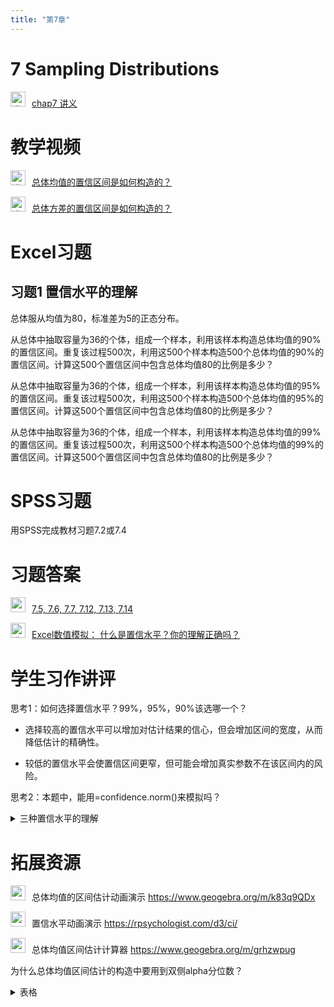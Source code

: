 ```yaml
---
title: "第7章"
---
```


# 7 Sampling Distributions

<img src="img/teacher.png" alt="讲义" style="width: 24px; height: 24px;margin-right: 10px">[chap7
        讲义](https://lizongzhang.github.io/business_stat/chap7.html) 

# 教学视频

<img src="img/video.png" alt="讲义" style="width: 24px; height: 24px;margin-right: 10px">[总体均值的置信区间是如何构造的？](https://www.bilibili.com/video/BV1j64y1f7rY/)
            
<img src="img/video.png" alt="讲义" style="width: 24px; height: 24px;margin-right: 10px">[总体方差的置信区间是如何构造的？](https://www.bilibili.com/video/BV1PV411h7rP/)


# Excel习题

## 习题1 置信水平的理解

总体服从均值为80，标准差为5的正态分布。

从总体中抽取容量为36的个体，组成一个样本，利用该样本构造总体均值的90%的置信区间。重复该过程500次，利用这500个样本构造500个总体均值的90%的置信区间。计算这500个置信区间中包含总体均值80的比例是多少？

从总体中抽取容量为36的个体，组成一个样本，利用该样本构造总体均值的95%的置信区间。重复该过程500次，利用这500个样本构造500个总体均值的95%的置信区间。计算这500个置信区间中包含总体均值80的比例是多少？

从总体中抽取容量为36的个体，组成一个样本，利用该样本构造总体均值的99%的置信区间。重复该过程500次，利用这500个样本构造500个总体均值的99%的置信区间。计算这500个置信区间中包含总体均值80的比例是多少？


# SPSS习题

用SPSS完成教材习题7.2或7.4




# 习题答案

<img src="img/link.png" style="width: 24px; height: 24px;margin-right: 10px">[7.5, 7.6, 7.7, 7.12, 7.13, 7.14](https://lizongzhang.github.io/business_stat/solution7.html)



<img src="img/video.png" alt="讲义" style="width: 24px; height: 24px;margin-right: 10px">[Excel数值模拟： 什么是置信水平？你的理解正确吗？](https://www.bilibili.com/video/BV1eM411D7Va/)

# 学生习作讲评

思考1：如何选择置信水平？99%，95%，90%该选哪一个？

  - 选择较高的置信水平可以增加对估计结果的信心，但会增加区间的宽度，从而降低估计的精确性。

  - 较低的置信水平会使置信区间更窄，但可能会增加真实参数不在该区间内的风险。
  
思考2：本题中，能用=confidence.norm()来模拟吗？

<details>
  <summary>三种置信水平的理解</summary>

![](img/chap7exstu1.png){.lightbox} 
  
</details> 



# 拓展资源

<img src="img/link.png" style="width: 24px; height: 24px;margin-right: 10px">总体均值的区间估计动画演示 <https://www.geogebra.org/m/k83q9QDx>{target="_blank"}

<img src="img/link.png" style="width: 24px; height: 24px;margin-right: 10px">置信水平动画演示 <https://rpsychologist.com/d3/ci/>{target="_blank"}


<img src="img/link.png" style="width: 24px; height: 24px;margin-right: 10px">总体均值区间估计计算器 <https://www.geogebra.org/m/grhzwpug>{target="_blank"}

为什么总体均值区间估计的构造中要用到双侧alpha分位数？

<details>
  <summary>表格</summary>

![](img/symmetric.png){.lightbox} 
  
  
<details>  
